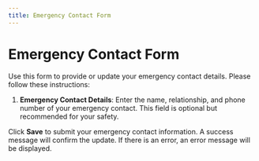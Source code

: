 ```yaml
---
title: Emergency Contact Form
---
```


# Emergency Contact Form

Use this form to provide or update your emergency contact details. Please follow these instructions:

1. **Emergency Contact Details**: Enter the name, relationship, and phone number of your emergency contact. This field is optional but recommended for your safety.

Click **Save** to submit your emergency contact information. A success message will confirm the update. If there is an error, an error message will be displayed.
